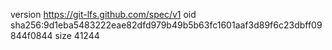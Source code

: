 version https://git-lfs.github.com/spec/v1
oid sha256:9d1eba5483222eae82dfd979b49b5b63fc1601aaf3d89f6c23dbff09844f0844
size 41244
